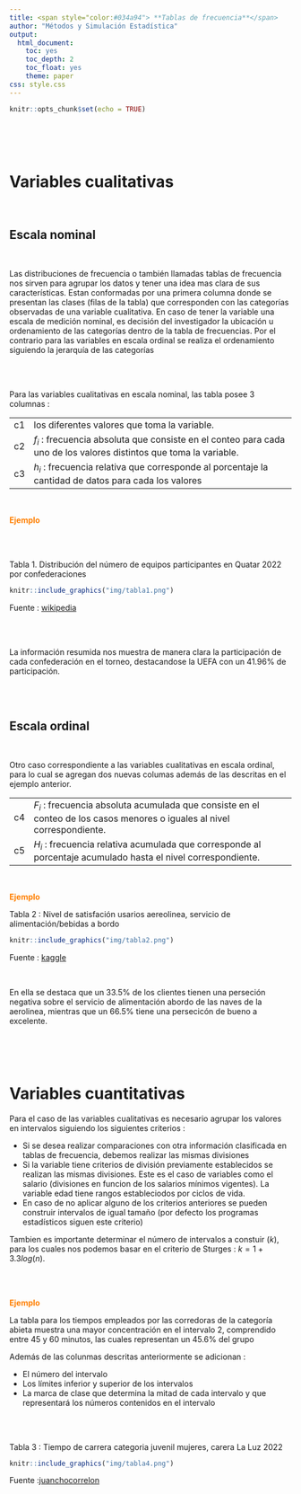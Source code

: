 ```yaml
---
title: <span style="color:#034a94"> **Tablas de frecuencia**</span>
author: "Métodos y Simulación Estadística"
output:
  html_document:
    toc: yes
    toc_depth: 2
    toc_float: yes
    theme: paper
css: style.css
---
```


```r
knitr::opts_chunk$set(echo = TRUE)
```
<br/><br/><br/>

# **Variables cualitativas**

</br>

## **Escala nominal**

</br>

Las distribuciones de frecuencia o también llamadas tablas de frecuencia nos sirven para agrupar los datos y tener una idea mas clara de sus características. Estan conformadas por una primera columna donde se presentan  las clases (filas de la tabla) que corresponden con las categorías observadas de una variable cualitativa. En caso de tener la variable una escala de medición nominal, es decisión del investigador la ubicación u ordenamiento de las categorías dentro de la tabla de frecuencias. Por el contrario para las variables en escala ordinal se realiza el ordenamiento siguiendo la jerarquía de las categorías 


</br></br>


Para las variables cualitativas en escala nominal, las tabla posee 3 columnas :

|      |                                                                                                                     |
|:-----|:--------------------------------------------------------------------------------------------------------------------|
|c1    | los diferentes valores que toma la variable.                                                                        |
|c2    | $f_{i}$ : frecuencia absoluta que consiste en el conteo para cada uno de los valores distintos que toma la variable.|
|c3    | $h_{i}$ : frecuencia relativa que corresponde al porcentaje la cantidad de datos para cada los valores              |

</br>

<span style="color:#FF7F00">**Ejemplo**</span>

</br></br>

Tabla 1. Distribución del número de equipos participantes en Quatar 2022 por confederaciones
```r
knitr::include_graphics("img/tabla1.png")
```
Fuente : [wikipedia](https://es.wikipedia.org/wiki/Clasificaci%C3%B3n_para_la_Copa_Mundial_de_F%C3%BAtbol_de_2022)

</br></br>

La información resumida nos muestra de manera clara la participación de cada confederación en el torneo, destacandose la UEFA con un 41.96% de participación.

</br></br>

## **Escala ordinal**

</br>

Otro caso correspondiente a las variables cualitativas en escala ordinal, para lo cual  se agregan dos nuevas columas además de las descritas en el ejemplo anterior.

|      |                                                                                                                  |
|:-----|:-----------------------------------------------------------------------------------------------------------------|
|c4    | $F_{i}$ : frecuencia absoluta acumulada que consiste en el conteo de los casos menores o iguales al nivel correspondiente.|
|c5    | $H_{i}$ : frecuencia relativa acumulada que corresponde al porcentaje acumulado hasta el nivel correspondiente.|

</br>

<span style="color:#FF7F00">**Ejemplo**</span>

Tabla 2 : Nivel de satisfación usarios aereolinea, servicio de alimentación/bebidas a bordo
```r
knitr::include_graphics("img/tabla2.png")
```
Fuente : [kaggle](https://www.kaggle.com/datasets/alfredoblancas/airline-passenger-satisfaction-spanish?resource=download)

</br>

En ella se destaca que un 33.5% de los clientes tienen una perseción negativa sobre el servicio de alimentación abordo de las naves de la aerolinea, mientras que un 66.5% tiene una persecicón de bueno a excelente.

</br></br></br>

# **Variables cuantitativas**


Para el caso de las variables cualitativas es necesario agrupar los valores en intervalos siguiendo los siguientes criterios :

* Si se desea realizar comparaciones con otra información clasificada en tablas de frecuencia, debemos realizar las mismas divisiones
* Si la variable tiene criterios de división previamente establecidos se realizan las mismas divisiones. Este es el caso de variables como el salario (divisiones en funcion de los salarios mínimos vigentes). La variable edad tiene rangos estableciodos por ciclos de vida. 
* En caso de no aplicar alguno de los criterios anteriores se pueden construir intervalos de igual tamaño (por defecto los programas estadísticos siguen este criterio)


Tambien es importante determinar el número de intervalos a constuir ($k$), para los cuales nos podemos basar en el criterio de Sturges : $k=1+3.3 log(n)$.  


</br></br>

<span style="color:#FF7F00">**Ejemplo**</span>

La tabla para los tiempos empleados por las corredoras de la categoría abieta muestra una mayor concentración en el intervalo 2, comprendido entre 45 y 60 minutos, las cuales representan un 45.6% del grupo


Además de las colunmas descritas anteriormente se adicionan :

* El número del intervalo
* Los límites inferior y superior de los intervalos
* La marca de clase que determina la mitad de cada intervalo y que representará los números contenidos en el intervalo

</br></br>

Tabla 3 : Tiempo de carrera categoria juvenil mujeres, carera La Luz 2022
```r
knitr::include_graphics("img/tabla4.png")
```
Fuente :[juanchocorrelon](https://www.athlinks.com/event/212331/results/Event/1031677/Results)


<br/><br/>
